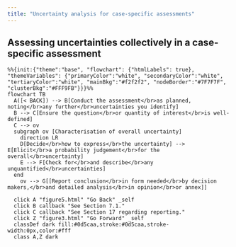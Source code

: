 ```yaml
---
title: "Uncertainty analysis for case-specific assessments"
---
```


## Assessing uncertainties collectively in a case-specific assessment

:::{.column-page-inset}
```mermaid
%%{init:{"theme":"base", "flowchart": {"htmlLabels": true}, "themeVariables": {"primaryColor":"white", "secondaryColor":"white", "tertiaryColor":"white", "mainBkg":"#f2f2f2", "nodeBorder":"#7F7F7F", "clusterBkg":"#FFF9FB"}}}%%
flowchart TB
  A([< BACK]) --> B[Conduct the assessment</br>as planned, noting</br>any further</br>uncertainties you identify] 
  B --> C[Ensure the question</br>or quantity of interest</br>is well-defined]
  C --> ov
  subgraph ov [Characterisation of overall uncertainty]
    direction LR
    D[Decide</br>how to express</br>the uncertainty] --> E[Elicit</br>a probability judgement</br>for the overall</br>uncertainty]
    E --> F[Check for</br>and describe</br>any unquantified</br>uncertainties]
  end
    ov --> G[[Report conclusion</br>in form needed</br>by decision makers,</br>and detailed analysis</br>in opinion</br>or annex]]
  
  click A "figure5.html" "Go Back" _self
  click B callback "See Section 7.1."
  click C callback "See Section 17 regarding reporting."
  click Z "figure3.html" "Go Forward" _self
  classDef dark fill:#0d5caa,stroke:#0d5caa,stroke-width:0px,color:#fff
  class A,Z dark
```
:::